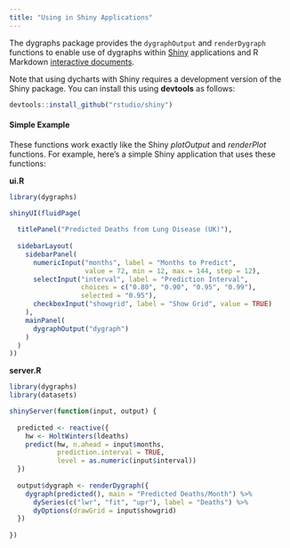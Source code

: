 ```yaml
---
title: "Using in Shiny Applications"
---
```


The dygraphs package provides the `dygraphOutput` and `renderDygraph` functions to enable use of dygraphs within [Shiny](http://shiny.rstudio.com) applications and R Markdown [interactive documents](http://shiny.rstudio.com/articles/interactive-docs.html). 

Note that using dycharts with Shiny requires a development version of the Shiny package. You can install this using **devtools** as follows:

```r
devtools::install_github("rstudio/shiny")
```

#### Simple Example

These functions work exactly like the Shiny *plotOutput* and *renderPlot* functions. For example, here's a simple Shiny application that uses these functions:

**ui.R**

```r
library(dygraphs)

shinyUI(fluidPage(
  
  titlePanel("Predicted Deaths from Lung Disease (UK)"),
  
  sidebarLayout(
    sidebarPanel(
      numericInput("months", label = "Months to Predict", 
                   value = 72, min = 12, max = 144, step = 12),
      selectInput("interval", label = "Prediction Interval",
                  choices = c("0.80", "0.90", "0.95", "0.99"),
                  selected = "0.95"),
      checkboxInput("showgrid", label = "Show Grid", value = TRUE)
    ),
    mainPanel(
      dygraphOutput("dygraph")
    )
  )
))
```

**server.R**

```r
library(dygraphs)
library(datasets)

shinyServer(function(input, output) {
  
  predicted <- reactive({
    hw <- HoltWinters(ldeaths)
    predict(hw, n.ahead = input$months, 
            prediction.interval = TRUE,
            level = as.numeric(input$interval))
  })
  
  output$dygraph <- renderDygraph({
    dygraph(predicted(), main = "Predicted Deaths/Month") %>%
      dySeries(c("lwr", "fit", "upr"), label = "Deaths") %>%
      dyOptions(drawGrid = input$showgrid)
  })
  
})
```
